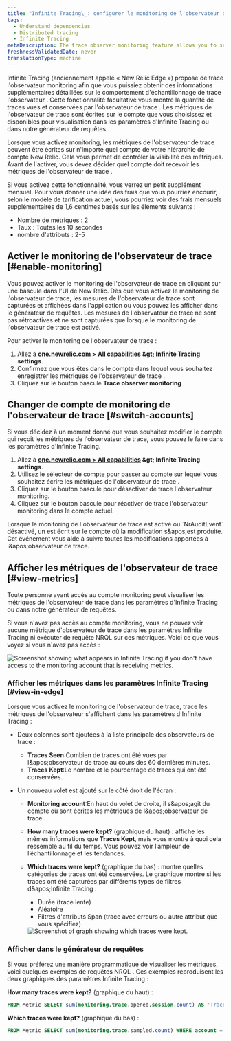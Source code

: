```yaml
---
title: "Infinite Tracing\_: configurer le monitoring de l'observateur de trace"
tags:
  - Understand dependencies
  - Distributed tracing
  - Infinite Tracing
metaDescription: The trace observer monitoring feature allows you to see if New Relic is handling your traces as you expect.
freshnessValidatedDate: never
translationType: machine
---
```


Infinite Tracing (anciennement appelé « New Relic Edge ») propose de trace l&apos;observateur monitoring afin que vous puissiez obtenir des informations supplémentaires détaillées sur le comportement d&apos;échantillonnage de trace l&apos;observateur . Cette fonctionnalité facultative vous montre la quantité de traces vues et conservées par l&apos;observateur de trace . Les métriques de l&apos;observateur de trace sont écrites sur le compte que vous choisissez et disponibles pour visualisation dans les paramètres d&apos;Infinite Tracing ou dans notre générateur de requêtes.

Lorsque vous activez monitoring, les métriques de l&apos;observateur de trace peuvent être écrites sur n&apos;importe quel compte de votre hiérarchie de compte New Relic. Cela vous permet de contrôler la visibilité des métriques. Avant de l&apos;activer, vous devez décider quel compte doit recevoir les métriques de l&apos;observateur de trace .

<Callout variant="tip">
  Si vous activez cette fonctionnalité, vous verrez un petit supplément mensuel. Pour vous donner une idée des frais que vous pourriez encourir, selon le modèle de tarification actuel, vous pourriez voir des frais mensuels supplémentaires de 1,6 centimes basés sur les éléments suivants :

  * Nombre de métriques : 2
  * Taux : Toutes les 10 secondes
  * nombre d&apos;attributs : 2-5
</Callout>

## Activer le monitoring de l&apos;observateur de trace [#enable-monitoring]

Vous pouvez activer le monitoring de l&apos;observateur de trace en cliquant sur une bascule dans l&apos;UI de New Relic. Dès que vous activez le monitoring de l&apos;observateur de trace, les mesures de l&apos;observateur de trace sont capturées et affichées dans l&apos;application ou vous pouvez les afficher dans le générateur de requêtes. Les mesures de l&apos;observateur de trace ne sont pas rétroactives et ne sont capturées que lorsque le monitoring de l&apos;observateur de trace est activé.

Pour activer le monitoring de l&apos;observateur de trace :

1. Allez à <DNT>**[one.newrelic.com &gt; All capabilities](https://one.newrelic.com/all-capabilities) &amp;gt; Infinite Tracing settings**</DNT>.
2. Confirmez que vous êtes dans le compte dans lequel vous souhaitez enregistrer les métriques de l&apos;observateur de trace .
3. Cliquez sur le bouton bascule <DNT>**Trace observer monitoring**</DNT> .

## Changer de compte de monitoring de l&apos;observateur de trace [#switch-accounts]

Si vous décidez à un moment donné que vous souhaitez modifier le compte qui reçoit les métriques de l&apos;observateur de trace, vous pouvez le faire dans les paramètres d&apos;Infinite Tracing.

1. Allez à <DNT>**[one.newrelic.com &gt; All capabilities](https://one.newrelic.com/all-capabilities) &amp;gt; Infinite Tracing settings**</DNT>.
2. Utilisez le sélecteur de compte pour passer au compte sur lequel vous souhaitez écrire les métriques de l&apos;observateur de trace .
3. Cliquez sur le bouton bascule pour désactiver de trace l&apos;observateur monitoring.
4. Cliquez sur le bouton bascule pour réactiver de trace l&apos;observateur monitoring dans le compte actuel.

<Callout variant="tip">
  Lorsque le monitoring de l&apos;observateur de trace est activé ou `NrAuditEvent` désactivé, un est écrit sur le compte où la modification s&amp;apos;est produite. Cet événement vous aide à suivre toutes les modifications apportées à l&amp;apos;observateur de trace.
</Callout>

## Afficher les métriques de l&apos;observateur de trace [#view-metrics]

Toute personne ayant accès au compte monitoring peut visualiser les métriques de l&apos;observateur de trace dans les paramètres d&apos;Infinite Tracing ou dans notre générateur de requêtes.

Si vous n&apos;avez pas accès au compte monitoring, vous ne pouvez voir aucune métrique d&apos;observateur de trace dans les paramètres Infinite Tracing ni exécuter de requête NRQL sur ces métriques. Voici ce que vous voyez si vous n&apos;avez pas accès :

<img title="Screenshot showing what appears in Infinite Tracing settings if you don't have access to the monitoring account that is receiving metrics." alt="Screenshot showing what appears in Infinite Tracing if you don't have access to the monitoring account that is receiving metrics." src="/images/distributed-tracing_screenshot-full_trace-monitoring-toggle.webp" />

### Afficher les métriques dans les paramètres Infinite Tracing [#view-in-edge]

Lorsque vous activez le monitoring de l&apos;observateur de trace, trace les métriques de l&apos;observateur s&apos;affichent dans les paramètres d&apos;Infinite Tracing :

* Deux colonnes sont ajoutées à la liste principale des observateurs de trace :

  * <DNT>**Traces Seen**</DNT>:Combien de traces ont été vues par l&amp;apos;observateur de trace au cours des 60 dernières minutes.
  * <DNT>**Traces Kept**</DNT>:Le nombre et le pourcentage de traces qui ont été conservées.

* Un nouveau volet est ajouté sur le côté droit de l&apos;écran :

  * <DNT>**Monitoring account**</DNT>:En haut du volet de droite, il s&amp;apos;agit du compte où sont écrites les métriques de l&amp;apos;observateur de trace .

  * <DNT>**How many traces were kept?**</DNT> (graphique du haut) : affiche les mêmes informations que <DNT>**Traces Kept**</DNT>, mais vous montre à quoi cela ressemble au fil du temps. Vous pouvez voir l’ampleur de l’échantillonnage et les tendances.

  * <DNT>**Which traces were kept?**</DNT> (graphique du bas) : montre quelles catégories de traces ont été conservées. Le graphique montre si les traces ont été capturées par différents types de filtres d&amp;apos;Infinite Tracing :

    * Durée (trace lente)
    * Aléatoire
    * Filtres d&apos;attributs Span (trace avec erreurs ou autre attribut que vous spécifiez)

    <img title="Screenshot of graph showing which traces were kept." alt="Screenshot of graph showing which traces were kept." src="/images/distributed-tracing_screenshot-crop_how-many-traces-kept.webp" />

### Afficher dans le générateur de requêtes

Si vous préférez une manière programmatique de visualiser les métriques, voici quelques exemples de requêtes NRQL . Ces exemples reproduisent les deux graphiques des paramètres Infinite Tracing :

<DNT>**How many traces were kept?**</DNT> (graphique du haut) :

```sql
FROM Metric SELECT sum(monitoring.trace.opened.session.count) AS 'Traces seen', sum(monitoring.trace.sampled.count) AS 'Traces kept' WHERE account = INSERT_THE_MONITORING_ACCOUNT_ID TIMESERIES
```

<DNT>**Which traces were kept?**</DNT> (graphique du bas) :

```sql
FROM Metric SELECT sum(monitoring.trace.sampled.count) WHERE account = INSERT_THE_MONITORING_ACCOUNT_ID AND newRelic.traceFilter.type IS NOT NULL FACET newRelic.traceFilter.type LIMIT 3 TIMESERIES
```